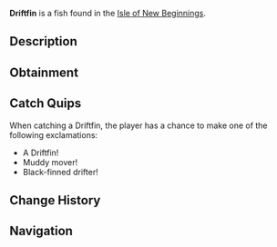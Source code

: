 {{FishInfobox
|image          = Driftfin.png
|rarity         = Rare
|sea            = Second Sea
|location       = [[Isle of New Beginnings]]
|sublocation    = 
|sources        = Fishing Rod
|radar_location = 
|prog_speed     = -2
|xp             = 231
|weather        = Rain
|time           = Night
|season         = Autumn
|bait           = Insect
|base_weight    = 66
|base_value     = 485
|weight_range   = 42
|base_chance    = 45
|base_resil     = 38
}}
'''Driftfin''' is a {{Rarity|Rare}} fish found in the [[Isle of New Beginnings]].

== Description ==
{{Description|A dirt-colored fish with sleek black fins, drifting silently with the current.|Bestiary Entry}}

== Obtainment ==
{{Description|It blends into the muddy depths at dusk.|Bestiary Hint}}
{{Fish Availability|
Isle of New Beginnings
|top_rods      = 
Trident Rod\154910.69\75000.67;
Leviathan's Fang Rod\130349.36\74951.62;
Firefly Rod\121709.15\117099.03;
No-Life Rod\120993.97\102504.85;
Brother's Rod\116048.97\96604.89;
Resourceful Rod\94411.78\94225.81;
Free Spirit Rod\94718.09\101466.6;
Long Rod\94814.78\93661.98;
Egg Rod\111592.63\111592.63;
Verdant Shear Rod\107681.79\107681.79;
Great Dreamer Rod\104669.88\104669.88;
Wildflower Rod\115163.34\103171.48;
Fungal Rod\97640.07\97640.07;
Challenger's Rod\101900.32\85785.5;
Blazebringer Rod\101746.22\101746.22;
Depthseeker Rod\100460.17\90063.29;
Avalanche Rod\97015.56\87200.77;
Volcanic Rod\96227.63\83138.87;
Seraphic Rod\95800.23\66799.72;
Zeus Rod\95775.95\82748.62;
Rod Of The Depths\95359.32\78610.3;
Rod Of The Forgotten Fang\92624.79\63319.66;
Steady Rod\82292.32\73640.9;
Rod Of The Exalted One\80171.38\62905.79;
Ethereal Prism Rod\76878.2\66229.1
|recommended   = Verdant Shear Rod
}}

== Catch Quips ==
When catching a Driftfin, the player has a chance to make one of the following exclamations:
* A Driftfin!
* Muddy mover!
* Black-finned drifter!

== Change History ==
{{Change History|{{subst:Current Version}}}}

== Navigation ==
{{Fish Navbox|Isle of New Beginnings}}